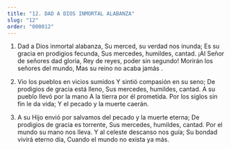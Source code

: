 ```yaml
---
title: "12. DAD A DIOS INMORTAL ALABANZA"
slug: "12"
order: "000012"
---
```


1. Dad a Dios inmortal alabanza,
Su merced, su verdad nos inunda; Es su gracia en prodigios fecunda, Sus mercedes, humildes, cantad.
¡Al Señor de señores dad gloria, Rey de reyes, poder sin segundo! Morirán los señores del mundo, Mas su reino no acaba jamás .

2.	Vio los pueblos en vicios sumidos Y sintió compasión en su seno;
De prodigios de gracia está lleno, Sus mercedes, humildes, cantad. A su pueblo llevó por la mano
A la tierra por él prometida.
Por los siglos sin fin le da vida; Y el pecado y la muerte caerán.

3.	A su Hijo envió por salvamos del pecado y la muerte eterna;
De prodigios de gracia es torrente, Sus mercedes, humildes, cantad. Por el mundo su mano nos lleva. Y al celeste descanso nos guía;
Su bondad vivirá eterno día, Cuando el mundo no exista ya más.